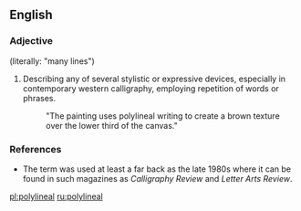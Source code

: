 ==English==

===Adjective===
{{en-adj}} (literally: "many lines")

# {{context|arts}} Describing any of several stylistic or expressive devices, especially in contemporary western calligraphy, employing repetition of words or phrases.
#:"The painting uses polylineal writing to create a brown texture over the lower third of the canvas."

===References===
* The term was used at least a far back as the late 1980s where it can be found in such magazines as ''Calligraphy Review'' and ''Letter Arts Review''.

[[pl:polylineal]]
[[ru:polylineal]]